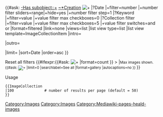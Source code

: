 <includeonly>
{{#ask:
[[-Has subobject::+]]
[[~*Creation]]
[[File:+]]
|?Date |+filter=number |+number filter sliders=range|+hide=yes |+number filter step=1
|?Keyword |+filter=value |+value filter max checkboxes=0
|?Collection filter |+filter=value |+value filter max checkboxes=5 |+value filter switches=and or
|format=filtered
|link=none
|views=list
|list view type=list
|list view template=ImageCollectionItem
|intro=<div class="heald-collection">
|outro=</div>
|limit={{{1|50}}}
|sort=Date
|order=asc
}}
<div id="reset-wrapper" class="d-block pl-4 w-100"><span id="resetfilters" class="mw-ui-button mt-cmln-3">Reset all filters</span>
{{#ifexpr:{{#ask:
[[File:+]]
[[Category:Images]]
|format=count
}} > {{{1|50}}} |<small>Max {{{1|50}}} images shown. {{#ask:
[[File:+]]
[[Category:Images]]
|limit=0
|searchlabel=See all
|format=gallery
|autocaptions=no
}}
</small>}}
</div>
</includeonly><noinclude>[[Category:Mediawiki-pages-heald-images]]
;Usage
<pre>
{{ImageCollection
|100              # number of results per page (default = 50)             
}}
</pre>
</noinclude>
